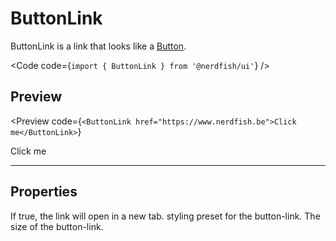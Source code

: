 
# ButtonLink

ButtonLink is a link that looks like a [Button](/button).

<Code code={`import { ButtonLink } from '@nerdfish/ui'`} />

## Preview

<Preview
  code={`<ButtonLink href="https://www.nerdfish.be">Click me</ButtonLink>`}
>
  <div className="space-y-2">
    <ButtonLink href="https://www.nerdfish.be">Click me</ButtonLink>
  </div>
</Preview>

---

## Properties

<Properties>
  <Property name="external" type="boolean">
    If true, the link will open in a new tab.
  </Property>
  <Property name="variant" type={['primary', 'secondary', 'danger', 'success']}>
    styling preset for the button-link.
  </Property>
  <Property name="size" type={['small', 'medium', 'large']}>
    The size of the button-link.
  </Property>
</Properties>
